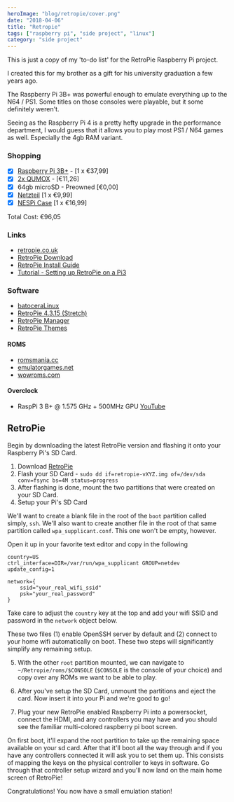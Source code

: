 ```yaml
---
heroImage: "blog/retropie/cover.png"
date: "2018-04-06"
title: "Retropie"
tags: ["raspberry pi", "side project", "linux"]
category: "side project"
---
```


This is just a copy of my 'to-do list' for the RetroPie Raspberry Pi project.

I created this for my brother as a gift for his university graduation a few years ago.

The Raspberry Pi 3B+ was powerful enough to emulate everything up to the N64 / PS1. Some titles on those consoles were playable, but it some definitely weren't.

Seeing as the Raspberry Pi 4 is a pretty hefty upgrade in the performance department, I would guess that it allows you to play most PS1 / N64 games as well. Especially the 4gb RAM variant.

### Shopping

- [x] [Raspberry Pi 3B+](https://www.conrad.de/de/raspberry-pi-3-model-b-1-gb-ohne-betriebssystem-1668026.html) - [1 x €37,99]
- [x] [2x QUMOX](https://www.amazon.de/gp/product/B00PL271Y0/ref=oh_aui_detailpage_o01_s00?ie=UTF8&psc=1) - [€11,26]
- [x] 64gb microSD - Preowned [€0,00]
- [x] [Netzteil](https://www.conrad.de/de/raspberry-pi-netzteil-schwarz-sp-5c-raspberry-pi-3-b-micro-usb-5-vdc-2500-ma-1462834.html) [1 x €9,99]
- [x] [NESPi Case](https://www.amazon.de/gp/product/B076BJBLZD/ref=oh_aui_detailpage_o00_s00?ie=UTF8&psc=1) [1 x €16,99]

Total Cost: €96,05

### Links

- [retropie.co.uk](http://retropie.co.uk)
- [RetroPie Download](https://retropie.org.uk/download/)
- [RetroPie Install Guide](https://retropie.org.uk/docs/First-Installation/)
- [Tutorial - Setting up RetroPie on a Pi3](https://youtube.com/watch?v=xvYX_7iRRI0)

### Software

- [batoceraLinux](https://batocera-linux.xorhub.com/)
- [RetroPie 4.3.15 (Stretch)](https://retropie.org.uk/forum/topic/16307/retropie-4-3-15-stretch-images-for-testing)
- [RetroPie Manager](https://github.com/botolo78/RetroPie-Manager)
- [RetroPie Themes](https://github.com/RetroPie/RetroPie-Setup/wiki/themes)

#### ROMS

- [romsmania.cc](https://romsmania.cc)
- [emulatorgames.net](https://emulatorgames.net)
- [wowroms.com](https://wowroms.com)

#### Overclock

- RaspPi 3 B+ @ 1.575 GHz + 500MHz GPU [YouTube](https://youtube.com/watch?v=aT0OX8TXRCM)

## RetroPie

Begin by downloading the latest RetroPie version and flashing it onto your Raspberry Pi's SD Card.

1. Download [RetroPie](https://retropie.org.uk/download/)
2. Flash your SD Card - `sudo dd if=retropie-vXYZ.img of=/dev/sda conv=fsync bs=4M status=progress`
3. After flashing is done, mount the two partitions that were created on your SD Card.
4. Setup your Pi's SD Card

We'll want to create a blank file in the root of the `boot` partition called simply, `ssh`. We'll also want to create another file in the root of that same partition called `wpa_supplicant.conf`. This one won't be empty, however.

Open it up in your favorite text editor and copy in the following

```
country=US
ctrl_interface=DIR=/var/run/wpa_supplicant GROUP=netdev
update_config=1

network={
    ssid="your_real_wifi_ssid"
    psk="your_real_password"
}
```

Take care to adjust the `country` key at the top and add your wifi SSID and password in the `network` object below.

These two files (1) enable OpenSSH server by default and (2) connect to your home wifi automatically on boot. These two steps will significantly simplify any remaining setup.

5. With the other `root` partition mounted, we can navigate to `~/Retropie/roms/$CONSOLE` (`$CONSOLE` is the console of your choice) and copy over any ROMs we want to be able to play.

6. After you've setup the SD Card, unmount the partitions and eject the card. Now insert it into your Pi and we're good to go!
7. Plug your new RetroPie enabled Raspberry Pi into a powersocket, connect the HDMI, and any controllers you may have and you should see the familiar multi-colored raspberry pi boot screen.

On first boot, it'll expand the root partition to take up the remaining space available on your sd card. After that it'll boot all the way through and if you have any controllers connected it will ask you to set them up. This consists of mapping the keys on the physical controller to keys in software. Go through that controller setup wizard and you'll now land on the main home screen of RetroPie!

Congratulations! You now have a small emulation station!
